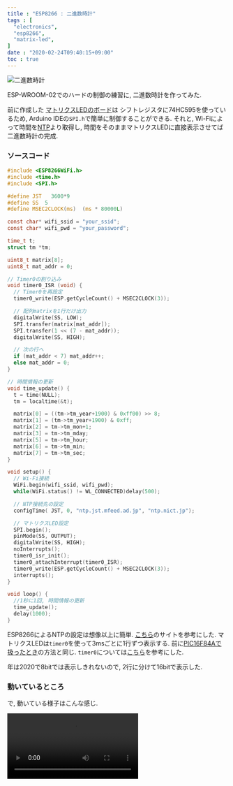 ```yaml
---
title : "ESP8266 : 二進数時計"
tags : [
  "electronics",
  "esp8266",
  "matrix-led",
]
date : "2020-02-24T09:40:15+09:00"
toc : true
---
```



![二進数時計](bin-clock-1.jpg)

ESP-WROOM-02でのハードの制御の練習に, 
二進数時計を作ってみた.

前に作成した
[マトリクスLEDのボード](/blog/pic16f84a/matrix/)は
シフトレジスタに74HC595を使っているため, 
Arduino IDEの`SPI.h`で簡単に制御することができる.
それと, Wi-Fiによって時間を[NTP](https://ja.wikipedia.org/wiki/Network_Time_Protocol)より取得し, 
時間をそのままマトリクスLEDに直接表示させてば二進数時計の完成.

### ソースコード

```c
#include <ESP8266WiFi.h>
#include <time.h>
#include <SPI.h>

#define JST   3600*9
#define SS  5
#define MSEC2CLOCK(ms)  (ms * 80000L)

const char* wifi_ssid = "your_ssid";
const char* wifi_pwd = "your_password";

time_t t;
struct tm *tm;

uint8_t matrix[8];
uint8_t mat_addr = 0;

// Timer0の割り込み
void timer0_ISR (void) {
  // Timer0を再設定
  timer0_write(ESP.getCycleCount() + MSEC2CLOCK(3));

  // 配列matrixを1行だけ出力
  digitalWrite(SS, LOW);
  SPI.transfer(matrix[mat_addr]);
  SPI.transfer(1 << (7 - mat_addr));
  digitalWrite(SS, HIGH);

  // 次の行へ
  if (mat_addr < 7) mat_addr++;
  else mat_addr = 0;
}

// 時間情報の更新
void time_update() {
  t = time(NULL);
  tm = localtime(&t);

  matrix[0] = ((tm->tm_year+1900) & 0xff00) >> 8;
  matrix[1] = (tm->tm_year+1900) & 0xff;
  matrix[2] = tm->tm_mon+1;
  matrix[3] = tm->tm_mday;
  matrix[5] = tm->tm_hour;
  matrix[6] = tm->tm_min;
  matrix[7] = tm->tm_sec;
}

void setup() {
  // Wi-Fi接続
  WiFi.begin(wifi_ssid, wifi_pwd);
  while(WiFi.status() != WL_CONNECTED)delay(500);

  // NTP接続先の設定
  configTime( JST, 0, "ntp.jst.mfeed.ad.jp", "ntp.nict.jp");

  // マトリクスLED設定
  SPI.begin();
  pinMode(SS, OUTPUT);
  digitalWrite(SS, HIGH);
  noInterrupts();
  timer0_isr_init();
  timer0_attachInterrupt(timer0_ISR);
  timer0_write(ESP.getCycleCount() + MSEC2CLOCK(3));
  interrupts();
}

void loop() {
  //1秒に1回, 時間情報の更新
  time_update();
  delay(1000);
}
```

ESP8266によるNTPの設定は想像以上に簡単.
[こちら](https://qiita.com/h_nari/items/d0374d1e1e36b9d988c0)のサイトを参考にした.
マトリクスLEDは`timer0`を使って3msごとに1行ずつ表示する.
前に[PIC16F84Aで扱ったとき](/blog/pic16f84a/matrix/)の方法と同じ.
`timer0`については[こちら](https://lipoyang.hatenablog.com/entry/20161205/p1)を参考にした.

年は2020で8bitでは表示しきれないので, 
2行に分けて16bitで表示した.

### 動いているところ

で, 動いている様子はこんな感じ.

<Video src="bin-clock-1.mp4" loop />

どうも, たまに静止する.
割り込み処理が上手くいってないかもしれない.
`timer0`に関して, アセンブリ方面から攻める必要がありそう.
